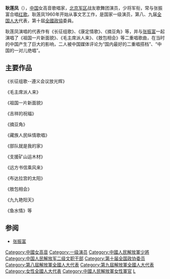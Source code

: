'''耿莲凤'''（{{bd|1944年||catIdx=Geng耿}}），[[中国|中国]]女高音歌唱家，[[北京军区|北京军区]]战友歌舞团演员，少将军衔，常与张振富合唱[[红歌|红歌]]。耿莲凤1960年开始从事文艺工作，是国家一级演员，第八、九届[[全国人大|全国人大]]代表，第十屆[[全國政協|全國政協]]委員。

耿莲凤演唱的代表作有《长征组歌》、《康定情歌》、《摘豆角》等，并与[[张振富|张振富]]一起演唱了《祖国一片新面貌》、《毛主席派人来》、《敖包相会》等二重唱歌曲，在当时的中国产生了巨大的影响，二人被中国媒体评论为“国内最好的二重唱搭档”、“中国的一对儿绝唱”。

== 主要作品 ==
《长征组歌--遵义会议放光辉》

《毛主席派人来》

《祖国一片新面貌》

《吉祥的祝福》

《摘豆角》

《藏族人民纵情歌唱》

《部队就是我的家》

《支援矿山运木材》

《远方书信乘风来》

《布达拉宫的太阳》

《敖包相会》

《九九艳阳天》

《鱼水情》等

== 参阅 ==
*[[张振富|张振富]]

{{China-artist-stub}}
{{DEFAULTSORT:Geng耿}}
[[Category:中國女高音|Category:中國女高音]]
[[Category:一级演员|Category:一级演员]]
[[Category:中國人民解放軍少將|Category:中國人民解放軍少將]]
[[Category:中国人民解放军二级文职干部|Category:中国人民解放军二级文职干部]]
[[Category:第十届全国政协委员|Category:第十届全国政协委员]]
[[Category:第八屆解放軍全國人大代表|Category:第八屆解放軍全國人大代表]]
[[Category:第九屆解放軍全國人大代表|Category:第九屆解放軍全國人大代表]]
[[Category:女性全國人大代表|Category:女性全國人大代表]]
[[Category:中國人民解放軍女性軍官|Category:中國人民解放軍女性軍官]]
[[Category:耿姓|L]]